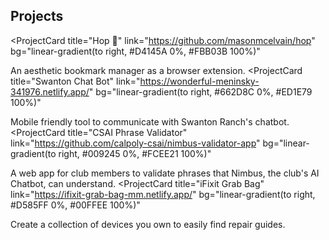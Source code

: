 ## Projects

<ProjectCard
  title="Hop 🐰"
  link="https://github.com/masonmcelvain/hop"
  bg="linear-gradient(to right, #D4145A 0%, #FBB03B 100%)"
>
  An aesthetic bookmark manager as a browser extension.
</ProjectCard>
<ProjectCard
  title="Swanton Chat Bot"
  link="https://wonderful-meninsky-341976.netlify.app/"
  bg="linear-gradient(to right, #662D8C 0%, #ED1E79 100%)"
>
  Mobile friendly tool to communicate with Swanton Ranch's chatbot.
</ProjectCard>
<ProjectCard
  title="CSAI Phrase Validator"
  link="https://github.com/calpoly-csai/nimbus-validator-app"
  bg="linear-gradient(to right, #009245 0%, #FCEE21 100%)"
>
  A web app for club members to validate phrases that Nimbus, the club's AI
  Chatbot, can understand.
</ProjectCard>
<ProjectCard
  title="iFixit Grab Bag"
  link="https://ifixit-grab-bag-mm.netlify.app/"
  bg="linear-gradient(to right, #D585FF 0%, #00FFEE 100%)"
>
  Create a collection of devices you own to easily find repair guides.
</ProjectCard>
